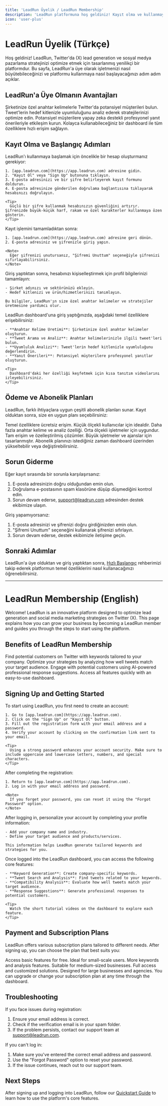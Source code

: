 ```yaml
---
title: 'LeadRun Üyelik / LeadRun Membership'
description: 'LeadRun platformuna hoş geldiniz! Kayıt olma ve kullanmaya başlama rehberi / Welcome to LeadRun! Guide to signing up and starting to use the platform'
icon: 'user-plus'
---
```


# LeadRun Üyelik (Türkçe)

Hoş geldiniz! LeadRun, Twitter'da (X) lead generation ve sosyal medya pazarlama stratejinizi optimize etmek için tasarlanmış yenilikçi bir platformdur. Bu sayfa, LeadRun'a üye olarak işletmenizi nasıl büyütebileceğinizi ve platformu kullanmaya nasıl başlayacağınızı adım adım açıklar.

## LeadRun'a Üye Olmanın Avantajları

<CardGroup cols={2}>
  <Card title="Yapay Zeka Destekli Lead Generation" icon="robot" color="#4F46E5">
    Şirketinize özel anahtar kelimelerle Twitter'da potansiyel müşterileri bulun.
  </Card>
  <Card title="Hedef Odaklı Analiz" icon="chart-line" color="#4F46E5">
    Tweet'lerin hedef kitlenizle uyumluluğunu analiz ederek stratejilerinizi optimize edin.
  </Card>
  <Card title="Hızlı ve Profesyonel Yanıtlar" icon="reply" color="#4F46E5">
    Potansiyel müşterilere yapay zeka destekli profesyonel yanıt önerileriyle etkileşim kurun.
  </Card>
  <Card title="Kullanıcı Dostu Arayüz" icon="desktop" color="#4F46E5">
    Kolayca kullanabileceğiniz bir dashboard ile tüm özelliklere hızlı erişim sağlayın.
  </Card>
</CardGroup>

## Kayıt Olma ve Başlangıç Adımları

<Steps>
  <Step title="LeadRun'a Üye Olma">
    LeadRun'ı kullanmaya başlamak için öncelikle bir hesap oluşturmanız gerekiyor:
    
    1. [app.leadrun.com](https://app.leadrun.com) adresine gidin.
    2. "Kayıt Ol" veya "Sign Up" butonuna tıklayın.
    3. E-posta adresinizi ve bir şifre belirleyerek kayıt formunu doldurun.
    4. E-posta adresinize gönderilen doğrulama bağlantısına tıklayarak hesabınızı doğrulayın.
    
    <Tip>
      Güçlü bir şifre kullanmak hesabınızın güvenliğini artırır. Şifrenizde büyük-küçük harf, rakam ve özel karakterler kullanmaya özen gösterin.
    </Tip>
  </Step>
  
  <Step title="Hesabınıza Giriş Yapma">
    Kayıt işlemini tamamladıktan sonra:
    
    1. [app.leadrun.com](https://app.leadrun.com) adresine geri dönün.
    2. E-posta adresiniz ve şifrenizle giriş yapın.
    
    <Note>
      Eğer şifrenizi unutursanız, "Şifremi Unuttum" seçeneğiyle şifrenizi sıfırlayabilirsiniz.
    </Note>
  </Step>
  
  <Step title="Profilinizi Tamamlama">
    Giriş yaptıktan sonra, hesabınızı kişiselleştirmek için profil bilgilerinizi tamamlayın:
    
    - Şirket adınızı ve sektörünüzü ekleyin.
    - Hedef kitlenizi ve ürün/hizmetlerinizi tanımlayın.
    
    Bu bilgiler, LeadRun'ın size özel anahtar kelimeler ve stratejiler üretmesine yardımcı olur.
  </Step>
  
  <Step title="Platformu Keşfetme">
    LeadRun dashboard'una giriş yaptığınızda, aşağıdaki temel özelliklere erişebilirsiniz:
    
    - **Anahtar Kelime Üretimi**: Şirketinize özel anahtar kelimeler oluşturun.
    - **Tweet Arama ve Analiz**: Anahtar kelimelerinizle ilgili tweet'leri bulun.
    - **Uyumluluk Analizi**: Tweet'lerin hedef kitlenizle uyumluluğunu değerlendirin.
    - **Yanıt Önerileri**: Potansiyel müşterilere profesyonel yanıtlar oluşturun.
    
    <Tip>
      Dashboard'daki her özelliği keşfetmek için kısa tanıtım videolarını izleyebilirsiniz.
    </Tip>
  </Step>
</Steps>

## Ödeme ve Abonelik Planları

LeadRun, farklı ihtiyaçlara uygun çeşitli abonelik planları sunar. Kayıt olduktan sonra, size en uygun planı seçebilirsiniz:

<CardGroup cols={3}>
  <Card title="Ücretsiz Plan" icon="wallet" color="#4F46E5">
    Temel özelliklere ücretsiz erişim. Küçük ölçekli kullanıcılar için idealdir.
  </Card>
  <Card title="Pro Plan" icon="star" color="#4F46E5">
    Daha fazla anahtar kelime ve analiz özelliği. Orta ölçekli işletmeler için uygundur.
  </Card>
  <Card title="Kurumsal Plan" icon="building" color="#4F46E5">
    Tam erişim ve özelleştirilmiş çözümler. Büyük işletmeler ve ajanslar için tasarlanmıştır.
  </Card>
</CardGroup>

<Note>
Abonelik planınızı istediğiniz zaman dashboard üzerinden yükseltebilir veya değiştirebilirsiniz.
</Note>

## Sorun Giderme

<Accordion title="Kayıt Sırasında Sorun Yaşarsam Ne Yapmalıyım?">
  Eğer kayıt sırasında bir sorunla karşılaşırsanız:
  
  1. E-posta adresinizin doğru olduğundan emin olun.
  2. Doğrulama e-postasının spam klasörüne düşüp düşmediğini kontrol edin.
  3. Sorun devam ederse, [support@leadrun.com](mailto:support@leadrun.com) adresinden destek ekibimize ulaşın.
</Accordion>

<Accordion title="Giriş Yapamıyorum, Ne Yapmalıyım?">
  Giriş yapamıyorsanız:
  
  1. E-posta adresinizi ve şifrenizi doğru girdiğinizden emin olun.
  2. "Şifremi Unuttum" seçeneğini kullanarak şifrenizi sıfırlayın.
  3. Sorun devam ederse, destek ekibimizle iletişime geçin.
</Accordion>

## Sonraki Adımlar

LeadRun'a üye olduktan ve giriş yaptıktan sonra, [Hızlı Başlangıç](/getting-started/quickstart) rehberimizi takip ederek platformun temel özelliklerini nasıl kullanacağınızı öğrenebilirsiniz.

---

# LeadRun Membership (English)

Welcome! LeadRun is an innovative platform designed to optimize lead generation and social media marketing strategies on Twitter (X). This page explains how you can grow your business by becoming a LeadRun member and guides you through the steps to start using the platform.

## Benefits of LeadRun Membership

<CardGroup cols={2}>
  <Card title="AI-Powered Lead Generation" icon="robot" color="#4F46E5">
    Find potential customers on Twitter with keywords tailored to your company.
  </Card>
  <Card title="Targeted Analysis" icon="chart-line" color="#4F46E5">
    Optimize your strategies by analyzing how well tweets match your target audience.
  </Card>
  <Card title="Quick and Professional Responses" icon="reply" color="#4F46E5">
    Engage with potential customers using AI-powered professional response suggestions.
  </Card>
  <Card title="User-Friendly Interface" icon="desktop" color="#4F46E5">
    Access all features quickly with an easy-to-use dashboard.
  </Card>
</CardGroup>

## Signing Up and Getting Started

<Steps>
  <Step title="Signing Up for LeadRun">
    To start using LeadRun, you first need to create an account:
    
    1. Go to [app.leadrun.com](https://app.leadrun.com).
    2. Click on the "Sign Up" or "Kayıt Ol" button.
    3. Fill out the registration form with your email address and a password.
    4. Verify your account by clicking on the confirmation link sent to your email.
    
    <Tip>
      Using a strong password enhances your account security. Make sure to include uppercase and lowercase letters, numbers, and special characters.
    </Tip>
  </Step>
  
  <Step title="Logging Into Your Account">
    After completing the registration:
    
    1. Return to [app.leadrun.com](https://app.leadrun.com).
    2. Log in with your email address and password.
    
    <Note>
      If you forget your password, you can reset it using the "Forgot Password" option.
    </Note>
  </Step>
  
  <Step title="Completing Your Profile">
    After logging in, personalize your account by completing your profile information:
    
    - Add your company name and industry.
    - Define your target audience and products/services.
    
    This information helps LeadRun generate tailored keywords and strategies for you.
  </Step>
  
  <Step title="Exploring the Platform">
    Once logged into the LeadRun dashboard, you can access the following core features:
    
    - **Keyword Generation**: Create company-specific keywords.
    - **Tweet Search and Analysis**: Find tweets related to your keywords.
    - **Compatibility Analysis**: Evaluate how well tweets match your target audience.
    - **Response Suggestions**: Generate professional responses to potential customers.
    
    <Tip>
      Watch the short tutorial videos on the dashboard to explore each feature.
    </Tip>
  </Step>
</Steps>

## Payment and Subscription Plans

LeadRun offers various subscription plans tailored to different needs. After signing up, you can choose the plan that best suits you:

<CardGroup cols={3}>
  <Card title="Free Plan" icon="wallet" color="#4F46E5">
    Access basic features for free. Ideal for small-scale users.
  </Card>
  <Card title="Pro Plan" icon="star" color="#4F46E5">
    More keywords and analysis features. Suitable for medium-sized businesses.
  </Card>
  <Card title="Enterprise Plan" icon="building" color="#4F46E5">
    Full access and customized solutions. Designed for large businesses and agencies.
  </Card>
</CardGroup>

<Note>
You can upgrade or change your subscription plan at any time through the dashboard.
</Note>

## Troubleshooting

<Accordion title="What Should I Do If I Encounter Issues During Registration?">
  If you face issues during registration:
  
  1. Ensure your email address is correct.
  2. Check if the verification email is in your spam folder.
  3. If the problem persists, contact our support team at [support@leadrun.com](mailto:support@leadrun.com).
</Accordion>

<Accordion title="I Can't Log In, What Should I Do?">
  If you can't log in:
  
  1. Make sure you've entered the correct email address and password.
  2. Use the "Forgot Password" option to reset your password.
  3. If the issue continues, reach out to our support team.
</Accordion>

## Next Steps

After signing up and logging into LeadRun, follow our [Quickstart Guide](/getting-started/quickstart) to learn how to use the platform's core features.
